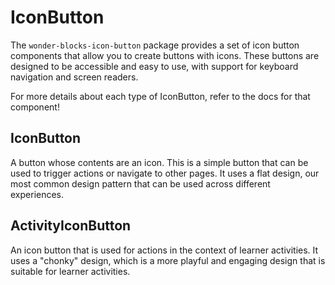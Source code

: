 
<Meta title="Packages / IconButton / Overview" />

# IconButton

The `wonder-blocks-icon-button` package provides a set of icon button components
that allow you to create buttons with icons. These buttons are designed to be
accessible and easy to use, with support for keyboard navigation and screen
readers.

For more details about each type of IconButton, refer to the docs for that
component!

## IconButton

A button whose contents are an icon. This is a simple button that can be used to
trigger actions or navigate to other pages. It uses a flat design, our most
common design pattern that can be used across different experiences.

<Canvas of={IconButtonStories.Kinds} />

## ActivityIconButton

An icon button that is used for actions in the context of learner activities.
It uses a "chonky" design, which is a more playful and engaging design
that is suitable for learner activities.

<Canvas of={ActivityIconButtonStories.Kinds} />

